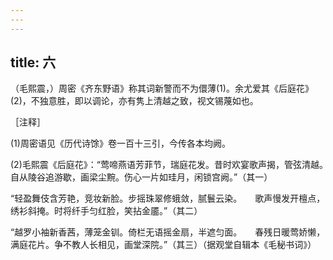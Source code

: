 ```yaml
---
---
---
```

title: 六
---




（毛熙震，）周密《齐东野语》称其词新警而不为儇薄(1)。余尤爱其《后庭花》(2)，不独意胜，即以调论，亦有隽上清越之致，视文锡蔑如也。

［注释］

(1)周密语见《历代诗馀》卷一百十三引，今传各本均阙。

(2)毛熙震《后庭花》：“莺啼燕语芳菲节，瑞庭花发。昔时欢宴歌声揭，管弦清越。　　自从陵谷追游歇，画梁尘黦。伤心一片如珪月，闲锁宫阙。”（其一）

“轻盈舞伎含芳艳，竞妆新脸。步摇珠翠修蛾敛，腻鬟云染。　　歌声慢发开檀点，绣衫斜掩。时将纤手匀红脸，笑拈金靥。”（其二）

“越罗小袖新香茜，薄笼金钏。倚栏无语摇金扇，半遮匀面。　　春残日暖莺娇懒，满庭花片。争不教人长相见，画堂深院。”（其三）（据观堂自辑本《毛秘书词》）